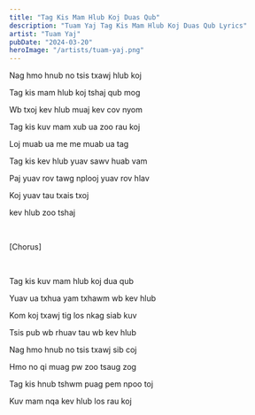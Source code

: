 ```yaml
---
title: "Tag Kis Mam Hlub Koj Duas Qub"
description: "Tuam Yaj Tag Kis Mam Hlub Koj Duas Qub Lyrics"
artist: "Tuam Yaj"
pubDate: "2024-03-20"
heroImage: "/artists/tuam-yaj.png"
---
```


Nag hmo hnub no tsis txawj hlub koj

Tag kis mam hlub koj tshaj qub mog

Wb txoj kev hlub muaj kev cov nyom

Tag kis kuv mam xub ua zoo rau koj

Loj muab ua me me muab ua tag

Tag kis kev hlub yuav sawv huab vam

Paj yuav rov tawg nplooj yuav rov hlav

Koj yuav tau txais txoj

kev hlub zoo tshaj

<br />

[Chorus]

<br />

Tag kis kuv mam hlub koj dua qub

Yuav ua txhua yam txhawm wb kev hlub

Kom koj txawj tig los nkag siab kuv

Tsis pub wb rhuav tau wb kev hlub

Nag hmo hnub no tsis txawj sib coj

Hmo no qi muag pw zoo tsaug zog

Tag kis hnub tshwm puag pem npoo toj

Kuv mam nqa kev hlub los rau koj
